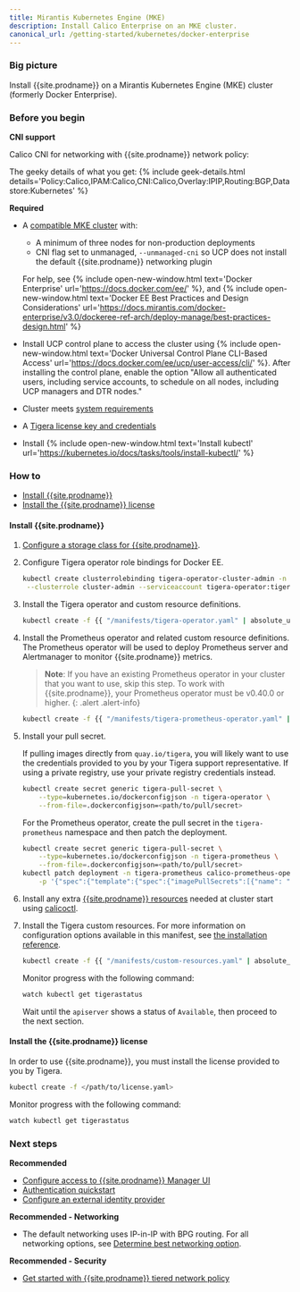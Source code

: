 ```yaml
---
title: Mirantis Kubernetes Engine (MKE)
description: Install Calico Enterprise on an MKE cluster.
canonical_url: /getting-started/kubernetes/docker-enterprise
---
```


### Big picture

Install {{site.prodname}} on a Mirantis Kubernetes Engine (MKE) cluster (formerly Docker Enterprise).

### Before you begin

**CNI support**

Calico CNI for networking with {{site.prodname}} network policy:

The geeky details of what you get:
{% include geek-details.html details='Policy:Calico,IPAM:Calico,CNI:Calico,Overlay:IPIP,Routing:BGP,Datastore:Kubernetes' %}

**Required**

- A [compatible MKE cluster]({{site.baseurl}}/getting-started/compatibility#mke) with:
   - A minimum of three nodes for non-production deployments
   - CNI flag set to unmanaged, `--unmanaged-cni` so UCP does not install the default {{site.prodname}} networking plugin

   For help, see {% include open-new-window.html text='Docker Enterprise' url='https://docs.docker.com/ee/' %}, and {% include open-new-window.html text='Docker EE Best Practices and Design Considerations' url='https://docs.mirantis.com/docker-enterprise/v3.0/dockeree-ref-arch/deploy-manage/best-practices-design.html' %}

- Install UCP control plane to access the cluster using {% include open-new-window.html text='Docker Universal Control Plane CLI-Based Access' url='https://docs.docker.com/ee/ucp/user-access/cli/' %}. After installing the control plane, enable the option "Allow all authenticated users, including service accounts, to schedule on all nodes, including UCP managers and DTR nodes."

- Cluster meets [system requirements]({{site.baseurl}}/getting-started/kubernetes/requirements)

- A [Tigera license key and credentials]({{site.baseurl}}/getting-started/calico-enterprise)

- Install {% include open-new-window.html text='Install kubectl' url='https://kubernetes.io/docs/tasks/tools/install-kubectl/' %}

### How to

- [Install {{site.prodname}}](#install-calico-enterprise)
- [Install the {{site.prodname}} license](#install-the-calico-enterprise-license)

#### Install {{site.prodname}}

1. [Configure a storage class for {{site.prodname}}]({{site.baseurl}}/getting-started/create-storage).

1. Configure Tigera operator role bindings for Docker EE.
   
   ```bash
   kubectl create clusterrolebinding tigera-operator-cluster-admin -n tigera-operator \
    --clusterrole cluster-admin --serviceaccount tigera-operator:tigera-operator
   ```

1. Install the Tigera operator and custom resource definitions.

   ```bash
   kubectl create -f {{ "/manifests/tigera-operator.yaml" | absolute_url }}
   ```

1. Install the Prometheus operator and related custom resource definitions. The Prometheus operator will be used to deploy Prometheus server and Alertmanager to monitor {{site.prodname}} metrics.

   >**Note**: If you have an existing Prometheus operator in your cluster that you want to use, skip this step. To work with {{site.prodname}}, your Prometheus operator must be v0.40.0 or higher.
   {: .alert .alert-info}

   ```bash
   kubectl create -f {{ "/manifests/tigera-prometheus-operator.yaml" | absolute_url }}
   ```

1. Install your pull secret.

   If pulling images directly from `quay.io/tigera`, you will likely want to use the credentials provided to you by your Tigera support representative. If using a private registry, use your private registry credentials instead.

   ```bash
   kubectl create secret generic tigera-pull-secret \
       --type=kubernetes.io/dockerconfigjson -n tigera-operator \
       --from-file=.dockerconfigjson=<path/to/pull/secret>
   ```

   For the Prometheus operator, create the pull secret in the `tigera-prometheus` namespace and then patch the deployment.

   ```bash
   kubectl create secret generic tigera-pull-secret \
       --type=kubernetes.io/dockerconfigjson -n tigera-prometheus \
       --from-file=.dockerconfigjson=<path/to/pull/secret>
   kubectl patch deployment -n tigera-prometheus calico-prometheus-operator \
       -p '{"spec":{"template":{"spec":{"imagePullSecrets":[{"name": "tigera-pull-secret"}]}}}}'
   ```

1. Install any extra [{{site.prodname}} resources]({{site.baseurl}}/reference/resources) needed at cluster start using [calicoctl]({{site.baseurl}}/reference/calicoctl/overview).

1. Install the Tigera custom resources. For more information on configuration options available in this manifest, see [the installation reference]({{site.baseurl}}/reference/installation/api).

   ```bash
   kubectl create -f {{ "/manifests/custom-resources.yaml" | absolute_url }}
   ```

   Monitor progress with the following command:

   ```bash
   watch kubectl get tigerastatus
   ```

   Wait until the `apiserver` shows a status of `Available`, then proceed to the next section.

#### Install the {{site.prodname}} license

In order to use {{site.prodname}}, you must install the license provided to you by Tigera.

```bash
kubectl create -f </path/to/license.yaml>
```

Monitor progress with the following command:

```bash
watch kubectl get tigerastatus
```

### Next steps

**Recommended**

- [Configure access to {{site.prodname}} Manager UI]({{site.baseurl}}/getting-started/cnx/access-the-manager)
- [Authentication quickstart]({{site.baseurl}}/getting-started/cnx/authentication-quickstart)
- [Configure an external identity provider]({{site.baseurl}}/getting-started/cnx/configure-identity-provider)

**Recommended - Networking**

- The default networking uses IP-in-IP with BPG routing. For all networking options, see [Determine best networking option]({{site.baseurl}}/networking/determine-best-networking).

**Recommended - Security**

- [Get started with {{site.prodname}} tiered network policy]({{site.baseurl}}/security/tiered-policy)
